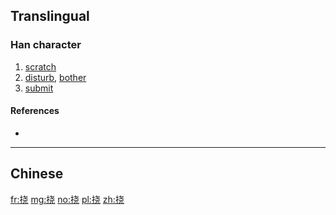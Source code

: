 {{also|撓}}
==Translingual==

===Han character===
{{Han char|rn=64|rad=手|as=06|sn=9|four=|canj=QJPU|ids=⿰扌尧}}

# [[scratch]]
# [[disturb]], [[bother]]
# [[submit]]

====References====
* {{Han ref|kx=0431.171|hdz=31868.120|uh=6320|ud=25376}}

----

==Chinese==
{{zh-see|撓}}

[[fr:挠]]
[[mg:挠]]
[[no:挠]]
[[pl:挠]]
[[zh:挠]]